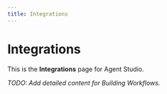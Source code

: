 ```yaml
---
title: Integrations
---
```


# Integrations
 
This is the **Integrations** page for Agent Studio.

_TODO: Add detailed content for Building Workflows._
